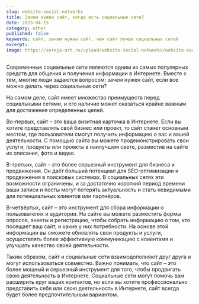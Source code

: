 ```yaml
---
slug: website-social-networks
title: Зачем нужен сайт, когда есть социальные сети?
date: 2023-04-15
category: other
published: false
keywords: сайт, зачем нужен сайт, чем сайт лучше социальных сетей
excerpt:
image: https://sereja-art.ru/upload/website-social-networks/website-social-networks.jpg
---
```



Современные социальные сети являются одним из самых популярных средств для общения и получения информации в Интернете. Вместе с тем, многие люди задаются вопросом: зачем нужен сайт, если все можно делать через социальные сети?

На самом деле, сайт имеет множество преимуществ перед социальными сетями, и его наличие может оказаться крайне важным для достижения определенных целей.

Во-первых, сайт – это ваша визитная карточка в Интернете. Если вы хотите представлять свой бизнес или проект, то сайт станет основным местом, где пользователи смогут получить информацию о вас и вашей деятельности. С помощью сайта вы можете продемонстрировать свои услуги, продукты или проекты в наилучшем свете, разместив на сайте их описания, фото и видео.

В-третьих, сайт – это более серьезный инструмент для бизнеса и продвижения. Он даёт больший потенциал для SEO-оптимизации и продвижения в поисковых системах. В социальных сетях эти возможности ограничены, и за достаточно короткий период времени ваши записи и посты могут потерять актуальность и стать невидимыми для потенциальных клиентов или партнёров.

В-четвёртых, сайт – это инструмент для сбора информации о пользователях и аудитории. На сайте вы можете разместить формы опросов, анкеты и регистрацию, чтобы собрать информацию о том, кто посещает ваш сайт, и какие у них потребности. На основе этой информации вы сможете обновлять свои продукты и услуги, осуществлять более эффективную коммуникацию с клиентами и улучшать качество своей деятельности.

Таким образом, сайт и социальные сети взаимодополняют друг друга и могут использоваться совместно. Важно понимать, что сайт – это более мощный и серьезный инструмент для того, чтобы продвигать свою деятельность в Интернете. Социальные сети могут помочь вам расширить круг ваших контактов, но если вы хотите профессионально представить себя или свою деятельность в Интернете, сайт всегда будет более предпочтительным вариантом.
